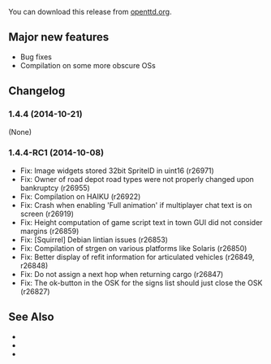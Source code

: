 {{en/-}}
{{en/OTTDVersions}}
{{en/Release|prev=OpenTTD 1.4.3|next=OpenTTD 1.5.0|date=2014-10-21}}

You can download this release from [http://www.openttd.org/en/download-stable/1.4.4 openttd.org].

==Major new features==
* Bug fixes
* Compilation on some more obscure OSs

==Changelog==
===1.4.4 (2014-10-21)===
(None)

===1.4.4-RC1 (2014-10-08)===
* Fix: Image widgets stored 32bit SpriteID in uint16 (r26971)
* Fix: Owner of road depot road types were not properly changed upon bankruptcy {{en/Flyspray|6126}} (r26955)
* Fix: Compilation on HAIKU (r26922)
* Fix: Crash when enabling 'Full animation' if multiplayer chat text is on screen {{en/Flyspray|6096}} (r26919)
* Fix: Height computation of game script text in town GUI did not consider margins {{en/Flyspray|6119}} (r26859)
* Fix: [Squirrel] Debian lintian issues (r26853)
* Fix: Compilation of strgen on various platforms like Solaris (r26850)
* Fix: Better display of refit information for articulated vehicles {{en/Flyspray|6113}} (r26849, r26848)
* Fix: Do not assign a next hop when returning cargo {{en/Flyspray|6110}} (r26847)
* Fix: The ok-button in the OSK for the signs list should just close the OSK {{en/Flyspray|6116}} (r26827)

==See Also==
* {{en/OTTDNewsArticle|212|The 1.4.4 news article}}
* {{en/Forum|topic=71385|Forum topic for 1.4.4-RC1}}
* {{en/OTTDNewsArticle|211|The 1.4.4-RC1 news article}}